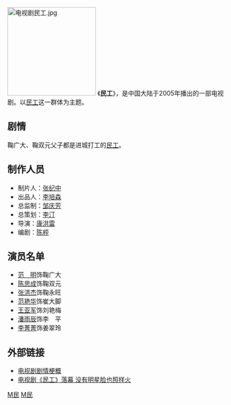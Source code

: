 {{Otheruses|subject=[[康洪雷|康洪雷]]导演的电视剧|other=[[管虎|管虎]]导演的电视剧|生存之民工}}
[[File:电视剧民工.jpg|200px]]
《'''民工'''》，是中国大陆于2005年播出的一部电视剧。以[[民工|民工]]这一群体为主题。

== 剧情 ==

鞠广大、鞠双元父子都是进城打工的[[民工|民工]]。

== 制作人员 ==

*制片人：[[张纪中|张纪中]]
*出品人：[[李培森|李培森]]
*总监制：[[邹庆芳|邹庆芳]]
*总策划：[[李汀|李汀]]
*导演：[[康洪雷|康洪雷]]
*编剧：[[陈枰|陈枰]]

== 演员名单 ==

*[[范明_(演员)|范　明]]饰鞠广大
*[[陈思成|陈思成]]饰鞠双元
*[[张洪杰|张洪杰]]饰鞠永旺　
*[[范艳华|范艳华]]饰崔大脚
*[[王亚军|王亚军]]饰刘艳梅
*[[潘雨辰|潘雨辰]]饰李　平
*[[李菁菁_(中國演員)|李菁菁]]饰姜翠玲

== 外部链接 ==
* [http://yule.sohu.com/20050427/n225362504.shtml 电视剧剧情梗概] {{Wayback|url=http://yule.sohu.com/20050427/n225362504.shtml |date=20120405002526 }}
* [http://ent.163.com/ent/editor/tv/050508/050508_405681.html 电视剧《民工》落幕 没有明星脸也照样火] {{Wayback|url=http://ent.163.com/ent/editor/tv/050508/050508_405681.html |date=20050526201811 }}

{{电视小作品}}
{{康洪雷}}

[[category:2005年中國電視劇集|M民]]
[[category:康洪雷作品|M民]]